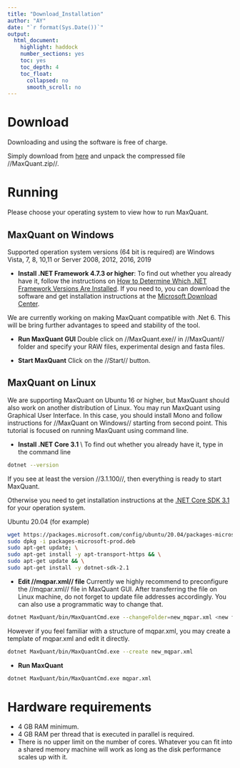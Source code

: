 ```yaml
---
title: "Download_Installation"
author: "AY"
date: "`r format(Sys.Date())`"
output:
  html_document:
    highlight: haddock
    number_sections: yes
    toc: yes
    toc_depth: 4
    toc_float:
      collapsed: no
      smooth_scroll: no
---
```


# Download
Downloading and using the software is free of charge. 

Simply download from [here](https://maxquant.org/) and unpack the compressed file //MaxQuant.zip//.

# Running 
Please choose your operating system to view how to run MaxQuant.

## MaxQuant on Windows

Supported operation system versions (64 bit is required) are Windows Vista, 7, 8, 10,11 or Server 2008, 2012, 2016, 2019

  * **Install .NET Framework 4.7.3 or higher**: To find out whether you already have it, follow the instructions on [How to Determine Which .NET Framework Versions Are Installed](http://msdn.microsoft.com/en-us/library/hh925568%28v=vs.110%29.aspx#net_b). If you need to, you can download the software and get installation instructions at the [Microsoft Download Center](http://www.microsoft.com/en-us/download/details.aspx?id=30653).
  
  We are currently working on making MaxQuant compatible with .Net 6. This will be bring further advantages to speed and stability of the tool. 

  * **Run MaxQuant GUI**
Double click on //MaxQuant.exe// in //MaxQuant// folder and specify your RAW files, experimental design and fasta files.

  *  **Start MaxQuant**
Click on the //Start// button.


## MaxQuant on Linux

We are supporting MaxQuant on Ubuntu 16 or higher, but MaxQuant should also work on another distribution of Linux. 
You may run MaxQuant using Graphical User Interface. In this case, you should install Mono and follow instructions for //MaxQuant on Windows// starting from second point. This tutorial is focused on running MaxQuant using command line.


  * **Install .NET Core 3.1** \\ 
To find out whether you already have it, type in the command line

```bash
dotnet --version
```

If you see at least the version //3.1.100//, then everything is ready to start MaxQuant.

Otherwise you need to get installation instructions at the [.NET Core SDK 3.1](https://dotnet.microsoft.com/en-us/download/dotnet/3.1) for your operation system.

Ubuntu 20.04 (for example)

```bash
wget https://packages.microsoft.com/config/ubuntu/20.04/packages-microsoft-prod.deb -O packages-microsoft-prod.deb
sudo dpkg -i packages-microsoft-prod.deb
sudo apt-get update; \
sudo apt-get install -y apt-transport-https && \
sudo apt-get update && \
sudo apt-get install -y dotnet-sdk-2.1
```

  * **Edit //mqpar.xml// file**
Currently we highly recommend to preconfigure the //mqpar.xml// file in MaxQuant GUI. After transferring the file on Linux machine, do not forget to update file addresses accordingly. You can also use a programmatic way to change that.

```bash
dotnet MaxQuant/bin/MaxQuantCmd.exe --changeFolder=new_mqpar.xml <new folder with fasta files> <new folder with raw files> old_mqpar.xml
```

However if you feel familiar with a structure of mqpar.xml, you may create a template of mqpar.xml and edit it directly.

```bash
dotnet MaxQuant/bin/MaxQuantCmd.exe --create new_mqpar.xml
```

  * **Run MaxQuant**
  
```bash
dotnet MaxQuant/bin/MaxQuantCmd.exe mqpar.xml
```

# Hardware requirements
  * 4 GB RAM minimum.
  * 4 GB RAM per thread that is executed in parallel is required.
  * There is no upper limit on the number of cores. Whatever you can fit into a shared memory machine will work as long as the disk performance scales up with it.